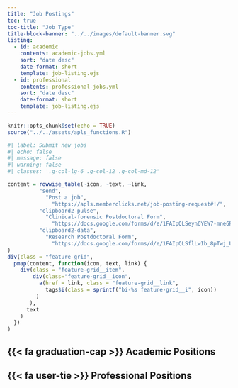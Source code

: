 ```yaml
---
title: "Job Postings"
toc: true
toc-title: "Job Type"
title-block-banner: "../../images/default-banner.svg"
listing:
  - id: academic
    contents: academic-jobs.yml
    sort: "date desc"
    date-format: short
    template: job-listing.ejs
  - id: professional
    contents: professional-jobs.yml
    sort: "date desc"
    date-format: short
    template: job-listing.ejs
---
```


```r
knitr::opts_chunk$set(echo = TRUE)
source("../../assets/apls_functions.R")
```

::: {.column-page-inset}
```r
#| label: Submit new jobs
#| echo: false
#| message: false
#| warning: false
#| classes: '.g-col-lg-6 .g-col-12 .g-col-md-12'

content = rowwise_table(~icon, ~text, ~link,
          "send",          
            "Post a job",
              "https://apls.memberclicks.net/job-posting-request#!/",
          "clipboard2-pulse",          
            "Clinical-forensic Postdoctoral Form",
              "https://docs.google.com/forms/d/e/1FAIpQLSeyn6YEW7-mne6RsT-yzTMN8HNSXQjuHYPP1DtW7gQq11H9eA/viewform",
          "clipboard2-data",          
            "Research Postdoctoral Form",
              "https://docs.google.com/forms/d/e/1FAIpQLSflLwIb_8pTwj_UF7zUDYlBV-4ZF5RhOTB8CJ4etbIPlncwoA/viewform"
)
div(class = "feature-grid",
  pmap(content, function(icon, text, link) {
    div(class = "feature-grid__item",
        div(class="feature-grid__icon",
          a(href = link, class = "feature-grid__link",
            tags$i(class = sprintf("bi-%s feature-grid__i", icon))
         )
       ),
      text
    )
  })
)
```
:::



## {{< fa graduation-cap >}} Academic Positions

::: {#academic}
:::

## {{< fa user-tie >}} Professional Positions

::: {#professional}
:::
